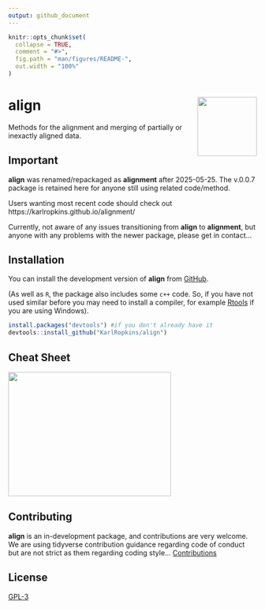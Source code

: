 ```yaml
---
output: github_document
---
```


<!-- README.md is generated from README.Rmd. Please edit that file -->

```r
knitr::opts_chunk$set(
  collapse = TRUE,
  comment = "#>",
  fig.path = "man/figures/README-",
  out.width = "100%"
)
```

# align <img src="man/figures/logo.png" align="right" alt="" width="120" />


<!-- badges: start -->
<!-- badges: end -->

Methods for the alignment and merging of partially or inexactly
aligned data.

## Important 

**align** was renamed/repackaged as **alignment** after 2025-05-25. The v.0.0.7 
package is retained here for anyone still using related code/method.  

Users wanting most recent code should check out https://karlropkins.github.io/alignment/ 

Currently, not aware of any issues transitioning from **align** to **alignment**, but 
anyone with any problems with the newer package, please get in contact... 

## Installation

You can install the development version of **align** from [GitHub](https://github.com/). 

(As well as `R`, the package also includes some `c++` code. So, if you have not used similar before you may need to install a compiler, for example [Rtools](https://cran.r-project.org/bin/windows/Rtools/) if you are using Windows).


```r
install.packages("devtools") #if you don't already have it
devtools::install_github("KarlRopkins/align")
```


## Cheat Sheet

<a href="man/figures/align_cheatsheet.pdf"><img src="man/figures/align_cheatsheet_thumb.png" width="330" height="252"/></a>  


## Contributing
**align** is an in-development package, and contributions are very welcome. We are using tidyverse contribution guidance regarding code of conduct but are not strict as them regarding coding style...  [Contributions](https://karlropkins.github.io/align/CONTRIBUTING.html)   

## License
[GPL-3](https://karlropkins.github.io/align/LICENSE.html)

